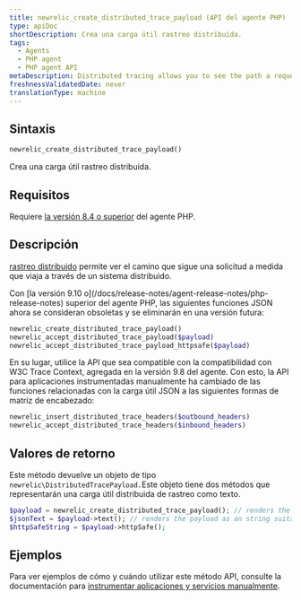 ```yaml
---
title: newrelic_create_distributed_trace_payload (API del agente PHP)
type: apiDoc
shortDescription: Crea una carga útil rastreo distribuida.
tags:
  - Agents
  - PHP agent
  - PHP agent API
metaDescription: Distributed tracing allows you to see the path a request takes as it travels through a distributed system. Use this API to create a distributed trace payload.
freshnessValidatedDate: never
translationType: machine
---
```


## Sintaxis

```php
newrelic_create_distributed_trace_payload()
```

Crea una carga útil rastreo distribuida.

## Requisitos

Requiere [la versión 8.4 o superior](/docs/release-notes/agent-release-notes/php-release-notes) del agente PHP.

## Descripción

[rastreo distribuido](/docs/agents/php-agent/features/distributed-tracing-php) permite ver el camino que sigue una solicitud a medida que viaja a través de un sistema distribuido.

<Callout variant="important">
  Con [la versión 9.10 o](/docs/release-notes/agent-release-notes/php-release-notes) superior del agente PHP, las siguientes funciones JSON ahora se consideran obsoletas y se eliminarán en una versión futura:

  ```php
  newrelic_create_distributed_trace_payload()
  newrelic_accept_distributed_trace_payload($payload)
  newrelic_accept_distributed_trace_payload_httpsafe($payload)
  ```

  En su lugar, utilice la API que sea compatible con la compatibilidad con W3C Trace Context, agregada en la versión 9.8 del agente. Con esto, la API para aplicaciones instrumentadas manualmente ha cambiado de las funciones relacionadas con la carga útil JSON a las siguientes formas de matriz de encabezado:

  ```php
  newrelic_insert_distributed_trace_headers($outbound_headers)
  newrelic_accept_distributed_trace_headers($inbound_headers)
  ```
</Callout>

## Valores de retorno

Este método devuelve un objeto de tipo `newrelic\DistributedTracePayload.`Este objeto tiene dos métodos que representarán una carga útil distribuida de rastreo como texto.

```php
$payload = newrelic_create_distributed_trace_payload(); // renders the payload as a JSON string
$jsonText = $payload->text(); // renders the payload as an string suitable for transport via HTTP (query string, POST param, HTTP headers, etc.)
$httpSafeString = $payload->httpSafe();
```

## Ejemplos

Para ver ejemplos de cómo y cuándo utilizar este método API, consulte la documentación para [instrumentar aplicaciones y servicios manualmente](/docs/agents/php-agent/features/distributed-tracing-php#manual).

